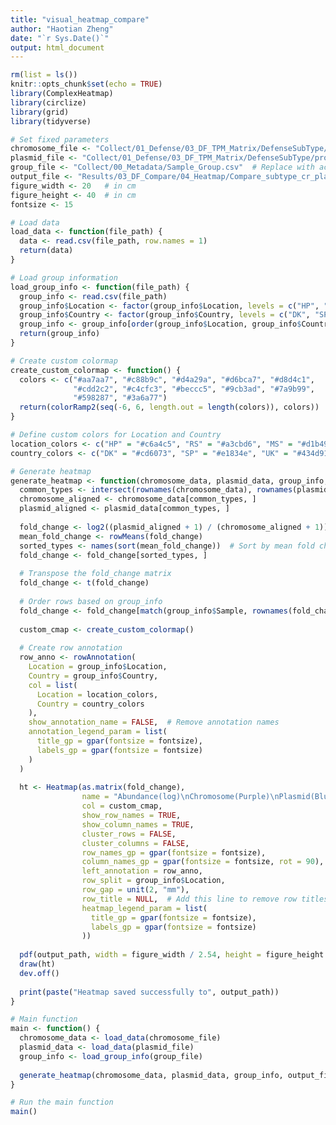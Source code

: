 ```yaml
---
title: "visual_heatmap_compare"
author: "Haotian Zheng"
date: "`r Sys.Date()`"
output: html_document
---
```


```r
rm(list = ls())
knitr::opts_chunk$set(echo = TRUE)
library(ComplexHeatmap)
library(circlize)
library(grid)
library(tidyverse)
```

```r
# Set fixed parameters
chromosome_file <- "Collect/01_Defense/03_DF_TPM_Matrix/DefenseSubType/processed_chromosome_to_metagenome_abundance.csv"  # Replace with actual path
plasmid_file <- "Collect/01_Defense/03_DF_TPM_Matrix/DefenseSubType/processed_crplasmid_to_metagenome_abundance.csv"  # Replace with actual path
group_file <- "Collect/00_Metadata/Sample_Group.csv"  # Replace with actual path to group information
output_file <- "Results/03_DF_Compare/04_Heatmap/Compare_subtype_cr_plasmid_heatmap.pdf"  # Replace with desired output path
figure_width <- 20   # in cm
figure_height <- 40  # in cm
fontsize <- 15

# Load data
load_data <- function(file_path) {
  data <- read.csv(file_path, row.names = 1)
  return(data)
}

# Load group information
load_group_info <- function(file_path) {
  group_info <- read.csv(file_path)
  group_info$Location <- factor(group_info$Location, levels = c("HP", "RS", "MS", "BTP"))
  group_info$Country <- factor(group_info$Country, levels = c("DK", "SP", "UK"))
  group_info <- group_info[order(group_info$Location, group_info$Country), ]
  return(group_info)
}

# Create custom colormap
create_custom_colormap <- function() {
  colors <- c("#aa7aa7", "#c88b9c", "#d4a29a", "#d6bca7", "#d8d4c1",
              "#cdd2c2", "#c4cfc3", "#beccc5", "#9cb3ad", "#7a9b99",
              "#598287", "#3a6a77")
  return(colorRamp2(seq(-6, 6, length.out = length(colors)), colors))
}

# Define custom colors for Location and Country
location_colors <- c("HP" = "#c6a4c5", "RS" = "#a3cbd6", "MS" = "#d1b49a", "BTP" = "#ffc7c9")
country_colors <- c("DK" = "#cd6073", "SP" = "#e1834e", "UK" = "#434d91")

# Generate heatmap
generate_heatmap <- function(chromosome_data, plasmid_data, group_info, output_path, figure_width, figure_height, fontsize) {
  common_types <- intersect(rownames(chromosome_data), rownames(plasmid_data))
  chromosome_aligned <- chromosome_data[common_types, ]
  plasmid_aligned <- plasmid_data[common_types, ]
  
  fold_change <- log2((plasmid_aligned + 1) / (chromosome_aligned + 1))
  mean_fold_change <- rowMeans(fold_change)
  sorted_types <- names(sort(mean_fold_change))  # Sort by mean fold change
  fold_change <- fold_change[sorted_types, ]
  
  # Transpose the fold_change matrix
  fold_change <- t(fold_change)
  
  # Order rows based on group_info
  fold_change <- fold_change[match(group_info$Sample, rownames(fold_change)), ]
  
  custom_cmap <- create_custom_colormap()
  
  # Create row annotation
  row_anno <- rowAnnotation(
    Location = group_info$Location,
    Country = group_info$Country,
    col = list(
      Location = location_colors,
      Country = country_colors
    ),
    show_annotation_name = FALSE,  # Remove annotation names
    annotation_legend_param = list(
      title_gp = gpar(fontsize = fontsize),
      labels_gp = gpar(fontsize = fontsize)
    )
  )
  
  ht <- Heatmap(as.matrix(fold_change),
                name = "Abundance(log)\nChromosome(Purple)\nPlasmid(Blue)",
                col = custom_cmap,
                show_row_names = TRUE,
                show_column_names = TRUE,
                cluster_rows = FALSE,
                cluster_columns = FALSE,
                row_names_gp = gpar(fontsize = fontsize),
                column_names_gp = gpar(fontsize = fontsize, rot = 90),
                left_annotation = row_anno,
                row_split = group_info$Location,
                row_gap = unit(2, "mm"),
                row_title = NULL,  # Add this line to remove row titles
                heatmap_legend_param = list(
                  title_gp = gpar(fontsize = fontsize),
                  labels_gp = gpar(fontsize = fontsize)
                ))
  
  pdf(output_path, width = figure_width / 2.54, height = figure_height / 2.54)
  draw(ht)
  dev.off()
  
  print(paste("Heatmap saved successfully to", output_path))
}

# Main function
main <- function() {
  chromosome_data <- load_data(chromosome_file)
  plasmid_data <- load_data(plasmid_file)
  group_info <- load_group_info(group_file)
  
  generate_heatmap(chromosome_data, plasmid_data, group_info, output_file, figure_width, figure_height, fontsize)
}

# Run the main function
main()
```

